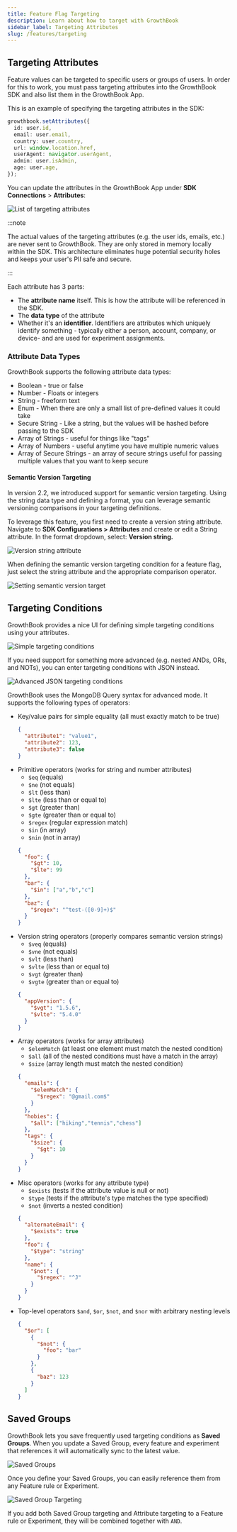 ```yaml
---
title: Feature Flag Targeting
description: Learn about how to target with GrowthBook
sidebar_label: Targeting Attributes
slug: /features/targeting
---
```


## Targeting Attributes

Feature values can be targeted to specific users or groups of users. In order for this to work, you must pass targeting
attributes into the GrowthBook SDK and also list them in the GrowthBook App.

This is an example of specifying the targeting attributes in the SDK:

```ts
growthbook.setAttributes({
  id: user.id,
  email: user.email,
  country: user.country,
  url: window.location.href,
  userAgent: navigator.userAgent,
  admin: user.isAdmin,
  age: user.age,
});
```

You can update the attributes in the GrowthBook App under **SDK Connections** > **Attributes**:

![List of targeting attributes](/images/edit-targeting-attributes.png)

:::note

The actual values of the targeting attributes (e.g. the user ids, emails, etc.) are never sent to GrowthBook. They are only stored in memory locally within the SDK. This architecture
eliminates huge potential security holes and keeps your user's PII safe and secure.

:::

Each attribute has 3 parts:

- The **attribute name** itself. This is how the attribute will be referenced in the SDK.
- The **data type** of the attribute
- Whether it's an **identifier**. Identifiers are attributes which uniquely identify something - typically either a person, account, company, or device- and are used for experiment assignments.

### Attribute Data Types

GrowthBook supports the following attribute data types:

- Boolean - true or false
- Number - Floats or integers
- String - freeform text
- Enum - When there are only a small list of pre-defined values it could take
- Secure String - Like a string, but the values will be hashed before passing to the SDK
- Array of Strings - useful for things like "tags"
- Array of Numbers - useful anytime you have multiple numeric values
- Array of Secure Strings - an array of secure strings useful for passing multiple values that you want to keep secure

#### Semantic Version Targeting

In version 2.2, we introduced support for semantic version targeting. Using the string data type and defining a format, you can leverage semantic versioning comparisons in your targeting definitions.

To leverage this feature, you first need to create a version string attribute. Navigate to **SDK Configurations > Attributes** and create or edit a String attribute. In the format dropdown, select: **Version string.**

![Version string attribute](/images/targeting-semantic-versions.png)

When defining the semantic version targeting condition for a feature flag, just select the string attribute and the appropriate comparison operator.

![Setting semantic version target](/images/setting-semantic-version-target.png)

## Targeting Conditions

GrowthBook provides a nice UI for defining simple targeting conditions using your attributes.

![Simple targeting conditions](/images/targeting-simple.png)

If you need support for something more advanced (e.g. nested ANDs, ORs, and NOTs), you can enter targeting conditions with JSON instead.

![Advanced JSON targeting conditions](/images/targeting-advanced.png)

GrowthBook uses the MongoDB Query syntax for advanced mode. It supports the following types of operators:

- Key/value pairs for simple equality (all must exactly match to be true)
  ```json
  {
    "attribute1": "value1",
    "attribute2": 123,
    "attribute3": false
  }
  ```
- Primitive operators (works for string and number attributes)
  - `$eq` (equals)
  - `$ne` (not equals)
  - `$lt` (less than)
  - `$lte` (less than or equal to)
  - `$gt` (greater than)
  - `$gte` (greater than or equal to)
  - `$regex` (regular expression match)
  - `$in` (in array)
  - `$nin` (not in array)
  ```json
  {
    "foo": {
      "$gt": 10,
      "$lte": 99
    },
    "bar": {
      "$in": ["a","b","c"]
    },
    "baz": {
      "$regex": "^test-([0-9]+)$"
    }
  }
  ```
- Version string operators (properly compares semantic version strings)
  - `$veq` (equals)
  - `$vne` (not equals)
  - `$vlt` (less than)
  - `$vlte` (less than or equal to)
  - `$vgt` (greater than)
  - `$vgte` (greater than or equal to)
  ```json
  {
    "appVersion": {
      "$vgt": "1.5.6",
      "$vlte": "5.4.0"
    }
  }
  ```
- Array operators (works for array attributes)
  - `$elemMatch` (at least one element must match the nested condition)
  - `$all` (all of the nested conditions must have a match in the array)
  - `$size` (array length must match the nested condition)
  ```json
  {
    "emails": {
      "$elemMatch": {
        "$regex": "@gmail.com$"
      }
    },
    "hobies": {
      "$all": ["hiking","tennis","chess"]
    },
    "tags": {
      "$size": {
        "$gt": 10
      }
    }
  }
  ```
- Misc operators (works for any attribute type)
  - `$exists` (tests if the attribute value is null or not)
  - `$type` (tests if the attribute's type matches the type specified)
  - `$not` (inverts a nested condition)
  ```json
  {
    "alternateEmail": {
      "$exists": true
    },
    "foo": {
      "$type": "string"
    },
    "name": {
      "$not": {
        "$regex": "^J"
      }
    }
  }
  ```
- Top-level operators `$and`, `$or`, `$not`, and `$nor` with arbitrary nesting levels
  ```json
  {
    "$or": [
      {
        "$not": {
          "foo": "bar"
        }
      },
      {
        "baz": 123
      }
    ]
  }
  ```

## Saved Groups

GrowthBook lets you save frequently used targeting conditions as **Saved Groups**. When you update a Saved Group, every feature and experiment that references it will automatically sync to the latest value.

![Saved Groups](/images/saved-groups.png)

Once you define your Saved Groups, you can easily reference them from any Feature rule or Experiment.

![Saved Group Targeting](/images/saved-groups-targeting.png)

If you add both Saved Group targeting and Attribute targeting to a Feature rule or Experiment, they will be combined together with `AND`.
